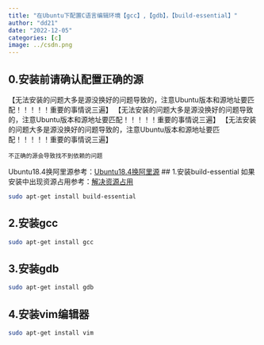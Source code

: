 ```yaml
---
title: "在Ubuntu下配置C语言编辑环境【gcc】,【gdb】，【build-essential】"
author: "dd21"
date: "2022-12-05" 
categories: [c]
image: ../csdn.png
---
```



## 0.安装前请确认配置正确的源
【无法安装的问题大多是源没换好的问题导致的，注意Ubuntu版本和源地址要匹配！！！！！重要的事情说三遍】
【无法安装的问题大多是源没换好的问题导致的，注意Ubuntu版本和源地址要匹配！！！！！重要的事情说三遍】
【无法安装的问题大多是源没换好的问题导致的，注意Ubuntu版本和源地址要匹配！！！！！重要的事情说三遍】

`不正确的源会导致找不到依赖的问题`

Ubuntu18.4换阿里源参考：[Ubuntu18.4换阿里源](https://blog.csdn.net/qq_43619461/article/details/109078324)
## 1.安装build-essential
如果安装中出现资源占用参考：[解决资源占用](https://blog.csdn.net/qq_43619461/article/details/109058407)

```bash
sudo apt-get install build-essential
```

## 2.安装gcc

```bash
sudo apt-get install gcc
```

## 3.安装gdb

```bash
sudo apt-get install gdb
```

## 4.安装vim编辑器

```bash
sudo apt-get install vim
```

